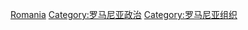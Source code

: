 {{Commonscat|Political parties in Romania}}

[[Category:欧洲各国政党|Romania]]
[[Category:罗马尼亚政治|Category:罗马尼亚政治]]
[[Category:罗马尼亚组织|Category:罗马尼亚组织]]